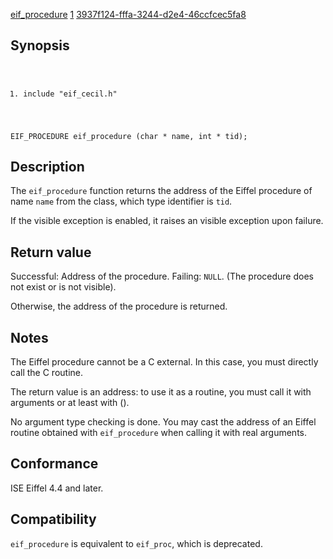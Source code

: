 [[Property:title|eif_procedure]]
[[Property:weight|1]]
[[Property:uuid|3937f124-fffa-3244-d2e4-46ccfcec5fa8]]
==Synopsis==

<code lang="text">
#include "eif_cecil.h"

EIF_PROCEDURE eif_procedure (char * name, int * tid);
</code>

==Description==

The <code lang="text">eif_procedure</code> function returns the address of the Eiffel procedure of name <code lang="text">name</code> from the class, which type identifier is <code lang="text">tid</code>. 

If the visible exception is enabled, it raises an visible exception upon failure. 

==Return value==

Successful: Address of the procedure.
Failing: <code lang="text">NULL</code>. (The procedure does not exist or is not visible). 

Otherwise, the address of the procedure is returned. 

==Notes==

The Eiffel procedure cannot be a C external. In this case, you must directly call the C routine. 

The return value is an address: to use it as a routine, you must call it with arguments or at least with (). 

No argument type checking is done. You may cast the address of an Eiffel routine obtained with <code lang="text">eif_procedure</code> when calling it with real arguments. 

==Conformance==

ISE Eiffel 4.4 and later. 

==Compatibility==

<code lang="text">eif_procedure</code> is equivalent to <code lang="text">eif_proc</code>, which is deprecated. 


{{SeeAlso| <br/>
[[eif_type_id]] <br/>
[[eif_reference_function]] }}



